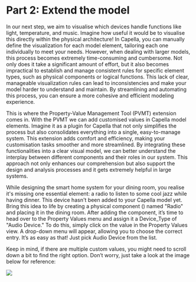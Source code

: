 # Part 2: Extend the model

In our next step, we aim to visualise which devices handle functions like light, temperature, and music. Imagine how useful it would be to visualise this directly within the physical architecture! In Capella, you can manually define the visualization for each model element, tailoring each one individually to meet your needs. However, when dealing with larger models, this process becomes extremely time-consuming and cumbersome. Not only does it take a significant amount of effort, but it also becomes impractical to establish and manage consistent rules for specific element types, such as physical components or logical functions. This lack of clear, manageable visualization rules can lead to inconsistencies and make your model harder to understand and maintain. By streamlining and automating this process, you can ensure a more cohesive and efficient modeling experience.

This is where the Property-Value Management Tool (PVMT) extension comes in. With the PVMT we can add customised values in Capella model elements. Imagine it as a plugin for Capella that not only simplifies the process but also consolidates everything into a single, easy-to-manage system. This extension adds comfort and efficiency, making your customisation tasks smoother and more streamlined. By integrating these functionalities into a clear visual model, we can better understand the interplay between different components and their roles in our system. This approach not only enhances our comprehension but also support the design and analysis processes and it gets extremely helpful in large systems.

While designing the smart home system for your dining room, you realise it's missing one essential element: a radio to listen to some cool jazz while having dinner. This device hasn't been added to your Capella model yet. Bring this idea to life by creating a physical component (<CaIcon name="physicalComponent" />) named "Radio" and placing it in the dining room. After adding the component, it’s time to head over to the Property Values menu and assign it a Device_Type of "Audio Device." To do this, simply click on the value in the Property Values view. A drop-down menu will appear, allowing you to choose the correct entry. It’s as easy as that! Just pick Audio Device from the list.

Keep in mind, if there are multiple custom values, you might need to scroll down a bit to find the right option. Don’t worry, just take a look at the image below for reference:

![](./PVMT_Chapter1_Part2_Image01.png)